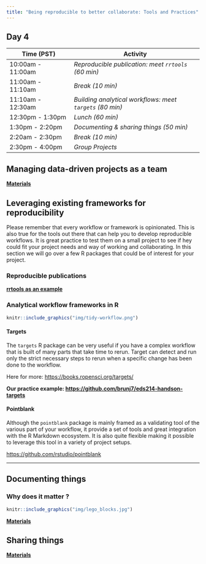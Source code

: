 ```yaml
---
title: "Being reproducible to better collaborate: Tools and Practices"
---
```


## Day 4


| **Time (PST)**    | **Activity**                        |
|-------------------|-------------------------------------|
| 10:00am - 11:00am | *Reproducible publication: meet `rrtools` (60 min)*   |
| 11:00am - 11:10am | *Break (10 min)*                    |
| 11:10am - 12:30am | *Building analytical workflows: meet `targets` (80 min)* |
| 12:30pm - 1:30pm  | *Lunch (60 min)*                    |
| 1:30pm - 2:20pm   | *Documenting & sharing things (50 min)*           |
| 2:20am - 2:30pm   | *Break (10 min)*                    |
| 2:30pm - 4:00pm   | *Group Projects*            |
 


## Managing data-driven projects as a team

[**Materials**](day4-projects_team.html)



## Leveraging existing frameworks for reproducibility

Please remember that every workflow or framework is opinionated. This is also true for the tools out there that can help you to develop reproducible workflows. It is great practice to test them on a small project to see if hey could fit your project needs and way of working and collaborating. In this section we will go over a few R packages that could be of interest for your project. 


### Reproducible publications 

**[rrtools as an example](day4-reproducible_publications.html)**


### Analytical workflow frameworks in R

```r

knitr::include_graphics("img/tidy-workflow.png")
```


#### Targets

The `targets` R package can be very useful if you have a complex workflow that is built of many parts that take time to rerun. Target can detect and run only the strict necessary steps to rerun when a specific change has been done to the workflow.

Here for more: <https://books.ropensci.org/targets/>

**Our practice example: <https://github.com/brunj7/eds214-handson-targets>**


#### Pointblank

Although the `pointblank` package is mainly framed as a validating tool of the various part of your workflow, it provide a set of tools and great integration with the R Markdown ecosystem. It is also quite flexible making it possible to leverage this tool in a variety of project setups.

<https://github.com/rstudio/pointblank>


---

## Documenting things

### Why does it matter ?

```r
knitr::include_graphics("img/lego_blocks.jpg")
```

[**Materials**](day4-documenting.html)


## Sharing things

[**Materials**](day4-sharing_things.html)




